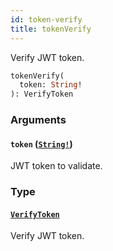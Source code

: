 ```yaml
---
id: token-verify
title: tokenVerify
---
```


Verify JWT token.

```graphql
tokenVerify(
  token: String!
): VerifyToken

```

### Arguments

#### `token` ([`String!`](../../../developer/api-reference/scalars/string))

JWT token to validate.

### Type

#### [`VerifyToken`](../../../developer/api-reference/objects/verify-token)

Verify JWT token.
